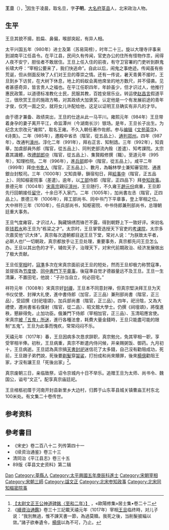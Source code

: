'''王旦'''（{{bd|957年||1017年|10月3日|catIdx=W王}}），<ref>[https://zh.wikisource.org/wiki/%E6%AD%90%E9%99%BD%E4%BF%AE%E9%9B%86/%E5%8D%B7022#%E3%80%90%E5%A4%AA%E5%B0%89%E6%96%87%E6%AD%A3%E7%8E%8B%E5%85%AC%E7%A5%9E%E9%81%93%E7%A2%91%E9%8A%98%E3%80%88%E8%87%B3%E5%92%8C%E4%BA%8C%E5%B9%B4%E3%80%89%E3%80%91 【太尉文正王公神道碑銘〈至和二年〉】] {{Wayback|url=https://zh.wikisource.org/wiki/%E6%AD%90%E9%99%BD%E4%BF%AE%E9%9B%86/%E5%8D%B7022#%E3%80%90%E5%A4%AA%E5%B0%89%E6%96%87%E6%AD%A3%E7%8E%8B%E5%85%AC%E7%A5%9E%E9%81%93%E7%A2%91%E9%8A%98%E3%80%88%E8%87%B3%E5%92%8C%E4%BA%8C%E5%B9%B4%E3%80%89%E3%80%91 |date=20200519025246 }}，«歐陽修集»居士集•卷二十二</ref>因生于凌晨，取名旦，字'''子明'''，[[大名府|大名府]][[莘县|莘县]]人，北宋政治人物。

== 生平 ==
王旦其貌不揚，脸扁、鼻偏，喉部突起，有异人相。

太平兴国五年（980年）进士及第（苏易简榜），时年二十三。旋以大理寺评事来到湖南平江任县令。在平江县，民间久有传闻，官吏办公的住所有怪物作祟，闹得人夜不安宁，胆怯者不敢居住。王旦上任入住的前夜，有守卫官署的门吏听到群鬼长啸大呼：“宰相公要来了，我们快逃命”。自此以后，闹鬼之事绝迹。传闻虽有些荒诞，但从侧面反映了人们对王旦的尊崇之情。还有一传说，暑天青黄不接时，王旦到乡下访贫，在大树下休息，地上的蚂蚁会离他席坐的地方数尺，并不侵袭。见者甚感奇异，皆言贵人之福也。在平江任职四年，年龄虽少，但才识过人，他推行惠民政策，以道德标准教化士民，民服其教，百姓安居乐业。转运使[[赵昌言|赵昌言]]假道平江，很欣赏王旦的施政方略，对其政绩大加褒奖，认定他是一个有发展前途的青年才俊，仅凭一面之交，就将女儿许配给他，这足以证明王旦确实有非凡的才华。

由于德才兼备、政绩突出，王旦的仕途从此一马平川。雍熙元年（984年）王旦带着身孕的妻子离开平江，命监潭州（今湖南长沙）银场。是年，王旦长子出生。为纪念太宗改元“雍熙”，取名王雍。不久入朝任著作佐郎。参与[[编辑|编辑]]《[[文苑英华|文苑英华]]》、《诗类》。二年（985年），遷殿中省丞（階官，從五品上）、[[通判|通判]][[郑州|郑州]]。四年（987年），改通判[[濠州|濠州]]。淳化二年（991年），拜右正言、知制誥。三年（992年），知貢舉，加虞部員外郎（階官，從五品上）、同判吏部流內銓（差遣）、知考課院。太宗嘉其識體，改[[禮部|禮部]][[郎中|郎中]]（階官，從五品上）、集賢殿修撰（職）。至道元年（995年），知理检院。二年（996年），進[[兵部|兵部]]郎中（階官，從五品上）。咸平二年（999年）拜[[中书舍人|中书舍人]]（階官，正五品上）、數月，為翰林學士兼知審官院、通進銀台封駁司。三年（1000年）又知貢舉，鎖宿旬日，拜[[給事中|給事中]]（階官，正五品上）、同知樞密院事（差遣）。逾年，以[[工部|工部]]侍郎（階官，正四品下）拜[[參知政事|參知政事]]。景德元年（1004年）[[宋真宗|宋真宗]]親征[[澶州|澶州]]，王旦随行，不久雍王[[趙元份|趙元份]]病重，王旦即先行回朝接任[[留守|留守]]，十余日不入家门。二年（1005年），加尚書左丞（階官，正四品上）。景德三年（1006年），拜工部尚书、同中书门下平章事，登上宰相之位。大中祥符三年（1010年），任兵部尚书，知枢密院、中书侍郎兼刑部尚书，总理朝廷重大事务。

王旦气度雍容，才识过人，胸藏锦绣而锋芒不露，得到朝野上下一致好评。宋初名臣[[钱若水|钱若水]]称王旦为“栋梁之才”。太宗时，王旦掌管选授天下官吏的[[考课院|考课院]]，太宗多次嘉奖他“识大体”。真宗每次退朝都目送王旦下堂，常对人说：“为朕致太平者，必斯人也!”一切朝政，真宗都放手让王旦处理，重要事务，真宗都先问王旦怎么办。王旦以其出色的才干，辅佐天子，治理天下，对宋代前期政治、经济发展做出了极大贡献。

王旦任[[宰相|宰相]]时，[[寇準|寇準]]多次在宋真宗面前说王旦的短处，然而王旦却极力称赞寇準，並提拔為[[节度使|节度使]]、[[同中書門下平章事|同中書門下平章事]]，後寇準自觉才德器量远不及王旦。王旦一生清廉，不置田宅，他說：“子孙当自立，何必田宅。”

祥符元年（1008年）宋真宗好[[封禪|封禪]]，王旦本不同意封禅，但真宗堅決拜王旦为天书仪仗使、封禅大礼使，進中書侍郎（加官，正三品）兼刑部尚書（階官，正三品），受詔撰《封祀壇頌》，加兵部尚書（階官，正三品）。四年，祀汾陰，又為大禮使，遷尚書省右僕射（階官，從二品）、昭文館大學士。仍撰《祠壇頌》，將復進秩，懇辭得免，止加功臣。俄兼門下侍郎（宰相加官，正三品）、玉清昭應宮使。宋真宗[[五鬼用事|被「五鬼」所迷]]，進行各種法會，耗費大量金錢時，王旦只能盡可能的限制“五鬼”。王旦为此事而愧疚，常常闷闷不乐。

天禧元年（1017年）春，王旦因病多次恳求辞职，真宗勉允，免其宰相一职，享受宰相半俸。初秋，王旦病重，真宗不断遣内侍问候，并亲赐粥饭、御药。九月初十，王旦病逝。王旦認為真宗搞[[天書封祀|天書封祀]]迷信花了太多錢，自己沒有勸阻成功，死前，王旦跟子弟們說，死後要[[剃髮|剃髮]]穿[[袈裟|袈裟]]，打扮成和尚來贖罪，後來[[楊億|楊億]]勸阻王家，才沒有讓王旦「死後出家」<ref name=削髮披緇>《[[續資治通鑑|續資治通鑑]]》卷三十三記載天禧元年（1017年）宰相[[王旦|王旦]]临终時，对儿子说：“我別無過，惟不諫天書一節，為過莫贖。我死之後，当削髮披緇以敛。”諸子欲奉遺令，[[楊億|楊億]]以為不可，乃止。</ref>。

真宗废朝三日，亲临致祭，诏令京城内十日不举乐。追赠王旦为太师、尚书令、魏国公，谥号“文正”。配享真宗庙廷祀。

王旦棺柩初厝于河南开封县新里乡大边村，归葬于山东莘县城关镇曹庙王村东北100米处。有文集二十卷传世。

== 参考资料 ==
{{reflist}}

== 參考書目 ==
* 《宋史》卷二百八十二  列传第四十一  
* 《续资治通鉴》卷三十三
* 清同治《平江县志》卷三十五
* 89版《莘县文史资料》第二辑　

{{Authority control}}
{{DEFAULTSORT:Wang王}}
[[Category:王姓|Dan]]
[[Category:莘縣人|Category:莘縣人]]
[[Category:太平興國五年庚辰科進士|Category:太平興國五年庚辰科進士]]
[[Category:宋朝宰相|Category:宋朝宰相]]
[[Category:宋朝三師|Category:宋朝三師]]
[[Category:諡文正|Category:諡文正]]
[[Category:北宋参知政事|Category:北宋参知政事]]
[[Category:北宋同知樞密院事|Category:北宋同知樞密院事]]